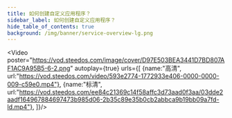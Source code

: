 ```yaml
---
title: 如何创建自定义应用程序？
sidebar_label: 如何创建自定义应用程序？
hide_table_of_contents: true
background: /img/banner/service-overview-lg.png
---
```




<Video 
    poster="https://vod.steedos.com/image/cover/D97E503BEA3441D7BD807AF1AC9A95B5-6-2.png"
    autoplay={true}
    urls={[
        {name:"高清", url:"https://vod.steedos.com/video/593e2774-1772933e406-0000-0000-009-c59e0.mp4"},
        {name:"标清", url:"https://vod.steedos.com/ee84c21369c14f58affc3d73aad0f3aa/03dde2aadf164967884697473b985d06-2b35c89e35b0cb2abbca9b19bb09a7fd-ld.mp4"},
    ]}/>

